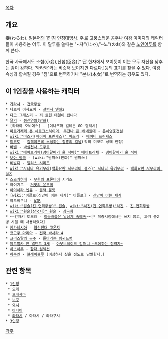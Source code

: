 [[목차]]

== 개요 ==
妾(わらわ). [[일본어]]의 [[1인칭]] [[인칭대명사]]. 주로 고풍스러운 [[공주]]나 [[여왕]] 이미지의 캐릭터들이 사용하는 어투. 이 말투를 쓸때는 "~쟈"(じゃ),"~노"(のお)와 같은 [[노인]]어투를 함께 쓴다.

한국 사극에서도 소첩(小妾),신첩(臣妾)[* 단 한자에서 보이듯이 이는 모두 자신을 낮추는 감이 강하다. '와라와'와는 비슷해 보이지만 다르다.]등의 표기를 찾을 수 있다. 여왕 속성과 합쳐질 경우 "짐"으로 번역하거나 "본녀(本女)"로 번역하는 경우도 있다.

== 이 1인칭을 사용하는 캐릭터 ==
 * [[가라샤]] - [[전국무쌍]]
 * 나츠메 이자요이 - [[갤럭시 엔젤]]2
 * [[다크 그래스퍼]] - [[저 트윈 테일이 됩니다]]
 * [[달기]] - [[봉신연의(만화)]]
 * [라라야 오비에스] - [이나즈마 일레븐 GO 갤럭시]
 * [[마르가레테 폰 헤르크스하이머]], [[주잔나 폰 베네뮌데]] - [[은하영웅전설]]
 * [[wiki:"미즈키(베이비 프린세스)" 미즈키]] - [[베이비 프린세스]]
 * [[미코토]] - [[검객이문록 소생하는 창홍의 칼날]](악의 미코토 상태 한정)
 * [[바벨]] - [[박살천사 도쿠로]]
 * [[wiki:"베아트리체(괭이갈매기 울 적에)" 베아트리체]] - [[괭이갈매기 울 적에]]
 * [[보아 행콕]] - [wiki:"원피스(만화)" 원피스]
 * [[비발디]] - [[앨리스 시리즈]]
 * [[wiki:"사나다 유키무라(백화요란 사무라이 걸즈)" 사나다 유키무라]] - [[백화요란 사무라이 걸즈]]
 * [[스즈카히메]] - [[무한의 프론티어]] 시리즈
 * 아이기르 - [[거짓의 윤무곡]]
 * [[아이하라 엔쥬]] - [[블랙 불릿]]
 * [wiki:"아폴로(신만이 아는 세계)" 아폴로] - [[신만이 아는 세계]]
 * 야오비쿠니 - [[AIR]]
 * [[wiki:"원술(진 연희무쌍)" 원술]], [[wiki:"하진(진 연희무쌍)"하진]] - [[진 연희무쌍]]
 * [[wiki:"원술(삼국지)" 원술]] - [[삼극희]]
 * ~~칸자키 토모요 - [[이능배틀은 일상계 속에서]]~~[* 작중시점에서는 쓰지 않고, 과거 중2병 시절 때 사용하였다]
 * [[케가레시아]] - [[염신전대 고온쟈]]
 * [[쿄고쿠 마리아]] - [[전국 바사라 4]]
 * [[크리스탈의 공주]] - [[돌아가는 펭귄드럼]]
 * [[페트랄카 안 엘던트 3세]] - [[아웃브레이크 컴퍼니 ~모에하는 침략자~]]
 * [[하츠하루]] - [[함대 컬렉션]]
 * [[하쿠멘]] - [[블레이블루]] (이상하다 싶을 정도로 남발한다.)
== 관련 항목 ==
 * [[1인칭]]
  * [[오레]]
  * [[오레사마]]
  * [[보쿠]]
  * [[와시]]
  * [[아타이]]
  * [[와타시]] / 아타시 / 와타쿠시
 * [[3인칭]]

[[각주]]

